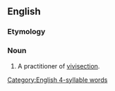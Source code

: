 ==English==

===Etymology===
{{suffix|vivisect|or|lang=en}}

===Noun===
{{en-noun}}

# A practitioner of [[vivisection]].

[[Category:English 4-syllable words]]